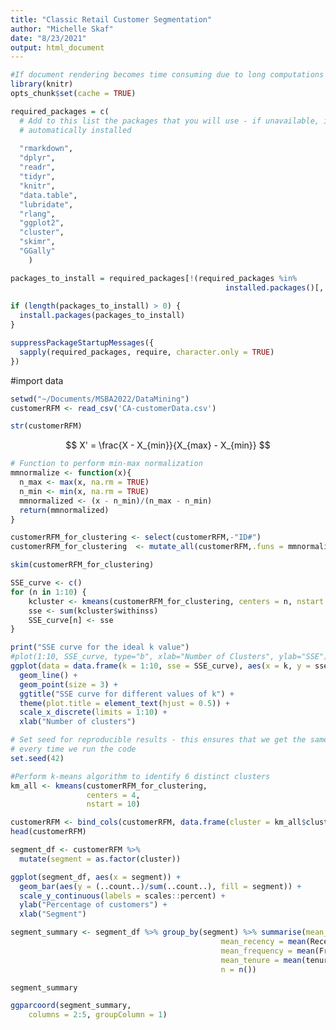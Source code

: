 ```yaml
---
title: "Classic Retail Customer Segmentation"
author: "Michelle Skaf"
date: "8/23/2021"
output: html_document
---
```


```r

#If document rendering becomes time consuming due to long computations you can use knitr caching to improve performance.
library(knitr)
opts_chunk$set(cache = TRUE)

required_packages = c( 
  # Add to this list the packages that you will use - if unavailable, it will be 
  # automatically installed
  
  "rmarkdown", 
  "dplyr",
  "readr",
  "tidyr",
  "knitr",
  "data.table",
  "lubridate",
  "rlang",
  "ggplot2",
  "cluster",
  "skimr", 
  "GGally"
    )

packages_to_install = required_packages[!(required_packages %in% 
                                                installed.packages()[, 1])]
    
if (length(packages_to_install) > 0) {
  install.packages(packages_to_install)
}

suppressPackageStartupMessages({
  sapply(required_packages, require, character.only = TRUE)
})
```

#import data 


```r
setwd("~/Documents/MSBA2022/DataMining")
customerRFM <- read_csv('CA-customerData.csv')
```



```r
str(customerRFM)
```



$$
X' = \frac{X - X_{min}}{X_{max} - X_{min}}
$$



```r
# Function to perform min-max normalization
mmnormalize <- function(x){
  n_max <- max(x, na.rm = TRUE)
  n_min <- min(x, na.rm = TRUE)
  mmnormalized <- (x - n_min)/(n_max - n_min)
  return(mmnormalized)
}
```


```r
customerRFM_for_clustering <- select(customerRFM,-"ID#")
customerRFM_for_clustering  <- mutate_all(customerRFM,.funs = mmnormalize)

skim(customerRFM_for_clustering)

```


```r
SSE_curve <- c()
for (n in 1:10) {
    kcluster <- kmeans(customerRFM_for_clustering, centers = n, nstart = 10)
    sse <- sum(kcluster$withinss)
    SSE_curve[n] <- sse
}

print("SSE curve for the ideal k value")
#plot(1:10, SSE_curve, type="b", xlab="Number of Clusters", ylab="SSE")
ggplot(data = data.frame(k = 1:10, sse = SSE_curve), aes(x = k, y = sse)) + 
  geom_line() + 
  geom_point(size = 3) + 
  ggtitle("SSE curve for different values of k") + 
  theme(plot.title = element_text(hjust = 0.5)) +
  scale_x_discrete(limits = 1:10) + 
  xlab("Number of clusters")

```


```r
# Set seed for reproducible results - this ensures that we get the same results
# every time we run the code
set.seed(42)

#Perform k-means algorithm to identify 6 distinct clusters
km_all <- kmeans(customerRFM_for_clustering,
                 centers = 4,
                 nstart = 10)
```


```r
customerRFM <- bind_cols(customerRFM, data.frame(cluster = km_all$cluster))
head(customerRFM)
```


```r
segment_df <- customerRFM %>% 
  mutate(segment = as.factor(cluster))
```


```r
ggplot(segment_df, aes(x = segment)) +
  geom_bar(aes(y = (..count..)/sum(..count..), fill = segment)) + 
  scale_y_continuous(labels = scales::percent) + 
  ylab("Percentage of customers") + 
  xlab("Segment")
```


```r
segment_summary <- segment_df %>% group_by(segment) %>% summarise(mean_monetary = mean(Monetary), 
                                               mean_recency = mean(Recency),
                                               mean_frequency = mean(Frequency),
                                               mean_tenure = mean(tenure),
                                               n = n())

segment_summary
```



```r

ggparcoord(segment_summary,
    columns = 2:5, groupColumn = 1) 
```



